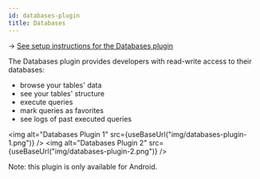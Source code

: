 ```yaml
---
id: databases-plugin
title: Databases
---
```


→ [See setup instructions for the Databases plugin](setup/databases-plugin)

The Databases plugin provides developers with read-write access to their databases:
- browse your tables' data
- see your tables' structure
- execute queries
- mark queries as favorites
- see logs of past executed queries


<img alt="Databases Plugin 1" src={useBaseUrl("img/databases-plugin-1.png")} />
<img alt="Databases Plugin 2" src={useBaseUrl("img/databases-plugin-2.png")} />

Note: this plugin is only available for Android.
